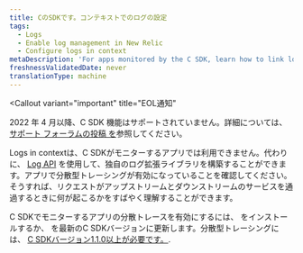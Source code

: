 ```yaml
---
title: CのSDKです。コンテキストでのログの設定
tags:
  - Logs
  - Enable log management in New Relic
  - Configure logs in context
metaDescription: 'For apps monitored by the C SDK, learn how to link log data with related data across the rest of the New Relic platform.'
freshnessValidatedDate: never
translationType: machine
---
```


<Callout
  variant="important"
  title="EOL通知"
>
  2022 年 4 月以降、C SDK 機能はサポートされていません。詳細については、 [サポート フォーラムの投稿 を](https://discuss.newrelic.com/t/q1-bulk-eol-announcement-fy23/181744)参照してください。
</Callout>

Logs in contextは、C SDKがモニターするアプリでは利用できません。代わりに、 [Log API](/docs/logs/log-management/log-api/introduction-log-api/) を使用して、独自のログ拡張ライブラリを構築することができます。アプリで分散型トレーシングが有効になっていることを確認してください。そうすれば、リクエストがアップストリームとダウンストリームのサービスを通過するときに何が起こるかをすばやく理解することができます。

C SDKでモニターするアプリの分散トレースを有効にするには、 [](/docs/distributed-tracing/enable-configure/quick-start/)をインストールするか、 [](/docs/agents/c-sdk/install-configure/update-your-c-sdk-library/)を最新のC SDKバージョンに更新します。分散型トレーシングには、 [C SDKバージョン1.1.0以上が必要です。](/docs/release-notes/agent-release-notes/c-sdk-release-notes/).
